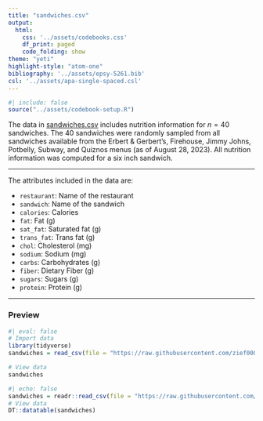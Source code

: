 ```yaml
---
title: "sandwiches.csv"
output: 
  html:
    css: '../assets/codebooks.css'
    df_print: paged
    code_folding: show
theme: "yeti"
highlight-style: "atom-one"
bibliography: '../assets/epsy-5261.bib'
csl: '../assets/apa-single-spaced.csl'
---
```



```r
#| include: false
source("../assets/codebook-setup.R")
```

The data in [sandwiches.csv](https://raw.githubusercontent.com/zief0002/epsy-5261/main/data/sandwiches.csv) includes nutrition information for $n=40$ sandwiches. The 40 sandwiches were randomly sampled from all sandwiches available from the Erbert &amp; Gerbert's, Firehouse, Jimmy Johns, Potbelly, Subway, and Quiznos menus (as of August 28, 2023). All nutrition information was computed for a six inch sandwich.

---

The attributes included in the data are:

- `restaurant`: Name of the restaurant
- `sandwich`: Name of the sandwich
- `calories`: Calories
- `fat`: Fat (g)
- `sat_fat`: Saturated fat (g)
- `trans_fat`: Trans fat (g)
- `chol`: Cholesterol (mg)
- `sodium`: Sodium (mg)
- `carbs`: Carbohydrates (g)
- `fiber`: Dietary Fiber (g)
- `sugars`: Sugars (g)
- `protein`: Protein (g)

---


### Preview

```r
#| eval: false
# Import data
library(tidyverse)
sandwiches = read_csv(file = "https://raw.githubusercontent.com/zief0002/epsy-5261/main/data/sandwiches.csv")

# View data
sandwiches
```

```r
#| echo: false
sandwiches = readr::read_csv(file = "https://raw.githubusercontent.com/zief0002/epsy-5261/main/data/sandwiches.csv")
# View data
DT::datatable(sandwiches)
```


<!-- ### References -->



